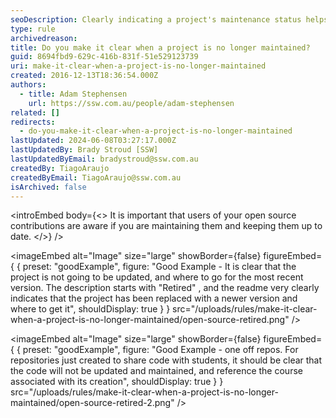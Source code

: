 ```yaml
---
seoDescription: Clearly indicating a project's maintenance status helps users make informed decisions about using open-source contributions.
type: rule
archivedreason:
title: Do you make it clear when a project is no longer maintained?
guid: 8694fbd9-629c-416b-831f-51e529123739
uri: make-it-clear-when-a-project-is-no-longer-maintained
created: 2016-12-13T18:36:54.000Z
authors:
  - title: Adam Stephensen
    url: https://ssw.com.au/people/adam-stephensen
related: []
redirects:
  - do-you-make-it-clear-when-a-project-is-no-longer-maintained
lastUpdated: 2024-06-08T03:27:17.000Z
lastUpdatedBy: Brady Stroud [SSW]
lastUpdatedByEmail: bradystroud@ssw.com.au
createdBy: TiagoAraujo
createdByEmail: TiagoAraujo@ssw.com.au
isArchived: false
---
```


<introEmbed
  body={<>
It is important that users of your open source contributions are aware if you are maintaining them and keeping them up to date.
  </>}
/>

<imageEmbed
  alt="Image"
  size="large"
  showBorder={false}
  figureEmbed={ {
    preset: "goodExample",
    figure: "Good Example - It is clear that the project is not going to be updated, and where to go for the most recent version. The description starts with \"Retired\" , and the readme very clearly indicates that the project has been replaced with a newer version and where to get it",
    shouldDisplay: true
  } }
  src="/uploads/rules/make-it-clear-when-a-project-is-no-longer-maintained/open-source-retired.png"
/>


<imageEmbed
  alt="Image"
  size="large"
  showBorder={false}
  figureEmbed={ {
    preset: "goodExample",
    figure: "Good Example - one off repos. For repositories just created to share code with students, it should be clear that the code will not be updated and maintained, and reference the course associated with its creation",
    shouldDisplay: true
  } }
  src="/uploads/rules/make-it-clear-when-a-project-is-no-longer-maintained/open-source-retired-2.png"
/>
